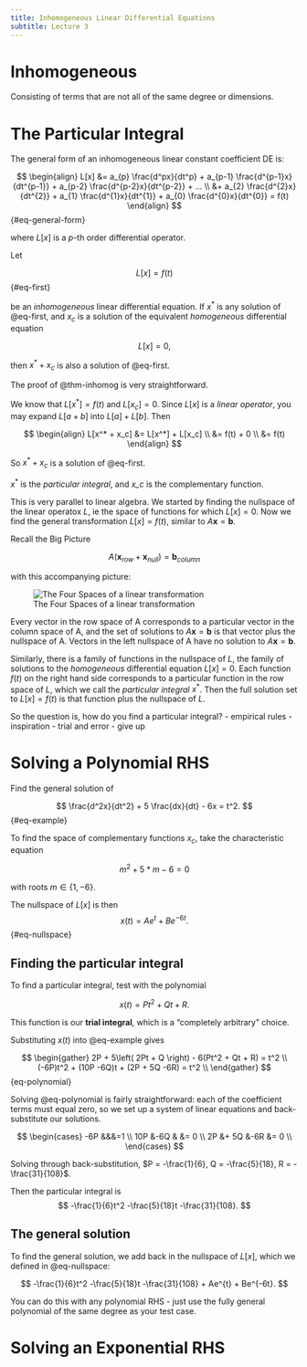 ```yaml
---
title: Inhomogeneous Linear Differential Equations
subtitle: Lecture 3
---
```


:::{#def-inhomogeneous}

# Inhomogeneous

Consisting of terms that are not all of the same degree or dimensions.

:::

# The Particular Integral

The general form of an inhomogeneous linear constant coefficient DE is:

$$
\begin{align}
L[x] &= a_{p} \frac{d^px}{dt^p} + a_{p-1} \frac{d^{p-1}x}{dt^{p-1}} + a_{p-2} \frac{d^{p-2}x}{dt^{p-2}} + ... \\
&+ a_{2} \frac{d^{2}x}{dt^{2}} + a_{1} \frac{d^{1}x}{dt^{1}} + a_{0} \frac{d^{0}x}{dt^{0}} = f(t)
\end{align}
$${#eq-general-form}

where $L[x]$ is a $p$-th order differential operator.

:::{#thm-inhomog}

Let

$$
L[x] = f(t)
$${#eq-first}

be an *inhomogeneous* linear differential equation. If $x^*$ is any solution of @eq-first, and $x_c$ is a solution of the equivalent *homogeneous* differential equation

$$
L[x] = 0,
$$

then $x^* + x_c$ is also a solution of @eq-first.

:::

The proof of @thm-inhomog is very straightforward.

:::{.proof}

We know that $L[x^*] = f(t)$ and $L[x_c] = 0$. Since $L[x]$ is a *linear operator*, you may expand $L[a + b]$ into $L[a] + L[b]$. Then 

$$
\begin{align}
L[x^* + x_c] &= L[x^*] + L[x_c] \\
&= f(t) + 0 \\
&= f(t)
\end{align}
$$

So $x^* + x_c$ is a solution of @eq-first.

:::

$x^*$ is the *particular integral*, and *x_c* is the complementary function.

:::{.callout-note}

This is very parallel to linear algebra. We started by finding the nullspace of the linear operatox $L$, ie the space of functions for which $L[x] = 0$. Now we find the general transformation $L[x] = f(t)$, similar to $A\textbf{x} = \textbf{b}$. 

Recall the Big Picture

$$
A\left(\textbf{x}_{row} + \textbf{x}_{null}\right) = \textbf{b}_{column}
$$

with this accompanying picture:

![The Four Spaces of a linear transformation](Images/2_Four_Spaces.png)

Every vector in the row space of A corresponds to a particular vector in the column space of A, and the set of solutions to $A\textbf{x} = \textbf{b}$ is that vector plus the nullspace of A. Vectors in the left nullspace of A have no solution to $A\textbf{x} = \textbf{b}$. 

Similarly, there is a family of functions in the nullspace of $L$, the family of solutions to the *homogeneous* differential equation $L[x] = 0$. Each function $f(t)$ on the right hand side corresponds to a particular function in the row space of $L$, which we call the *particular integral* $x^*$. Then the full solution set to $L[x] = f(t)$ is that function plus the nullspace of $L$.

:::

So the question is, how do you find a particular integral? 
- empirical rules
- inspiration
- trial and error
- give up

# Solving a Polynomial RHS

Find the general solution of 

$$
\frac{d^2x}{dt^2} + 5 \frac{dx}{dt} - 6x = t^2.
$${#eq-example}

To find the space of complementary functions $x_c$, take the characteristic equation

$$
m^2 + 5*m -6 = 0
$$

with roots $m \in \{ 1, -6 \}$.

The nullspace of $L[x]$ is then 
$$
x(t) = Ae^{t} + Be^{-6t}.
$${#eq-nullspace}

## Finding the particular integral

To find a particular integral, test with the polynomial

$$
x(t) = Pt^2 + Qt + R.
$$

This function is our **trial integral**, which is a "completely arbitrary" choice.

Substituting $x(t)$ into @eq-example gives 

$$
\begin{gather}
2P + 5\left( 2Pt + Q \right) - 6(Pt^2 + Qt + R) = t^2 \\
(-6P)t^2 + (10P -6Q)t + (2P + 5Q -6R) = t^2 \\
\end{gather}
$${eq-polynomial}

Solving @eq-polynomial is fairly straightforward: each of the coefficient terms must equal zero, so we set up a system of linear equations and back-substitute our solutions.

$$
\begin{cases}
-6P &&&=1 \\
10P &-6Q & &= 0 \\
2P &+ 5Q &-6R &= 0 \\
\end{cases}
$$

Solving through back-substitution, $P = -\frac{1}{6}, Q = -\frac{5}{18}, R = -\frac{31}{108}$.

Then the particular integral is 
$$ 
-\frac{1}{6}t^2 -\frac{5}{18}t -\frac{31}{108}.
$$

## The general solution

To find the general solution, we add back in the nullspace of $L[x]$, which we defined in @eq-nullspace:

$$
-\frac{1}{6}t^2 -\frac{5}{18}t -\frac{31}{108} + Ae^{t} + Be^{-6t}.
$$

You can do this with any polynomial RHS - just use the fully general polynomial of the same degree as your test case.

# Solving an Exponential RHS



